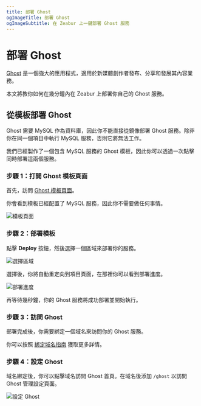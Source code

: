 ```yaml
---
title: 部署 Ghost
ogImageTitle: 部署 Ghost
ogImageSubtitle: 在 Zeabur 上一鍵部署 Ghost 服務
---
```



# 部署 Ghost

[Ghost](https://ghost.org/) 是一個強大的應用程式，適用於新媒體創作者發布、分享和發展其內容業務。

本文將教你如何在幾分鐘內在 Zeabur 上部署你自己的 Ghost 服務。

## 從模板部署 Ghost

Ghost 需要 MySQL 作為資料庫，因此你不能直接從鏡像部署 Ghost 服務。除非你在同一個項目中執行 MySQL 服務，否則它將無法工作。

我們已經製作了一個包含 MySQL 服務的 Ghost 模板，因此你可以透過一次點擊同時部署這兩個服務。

### 步驟 1：打開 Ghost 模板頁面

首先，訪問 [Ghost 模板頁面](https://https://zeabur.com/templates/SHEU50)。

你會看到模板已經配置了 MySQL 服務，因此你不需要做任何事情。

![模板頁面](/marketplace/ghost/template.png)

### 步驟 2：部署模板

點擊 **Deploy** 按鈕，然後選擇一個區域來部署你的服務。

![選擇區域](/marketplace/ghost/region.png)

選擇後，你將自動重定向到項目頁面，在那裡你可以看到部署進度。

![部署進度](/marketplace/ghost/deployment.png)

再等待幾秒鐘，你的 Ghost 服務將成功部署並開始執行。

### 步驟 3：訪問 Ghost

部署完成後，你需要綁定一個域名來訪問你的 Ghost 服務。

你可以按照 [綁定域名指南](/deploy/domain-binding) 獲取更多詳情。

### 步驟 4：設定 Ghost

域名綁定後，你可以點擊域名訪問 Ghost 首頁。在域名後添加 `/ghost` 以訪問 Ghost 管理設定頁面。

![設定 Ghost](/marketplace/ghost/setup.png)
